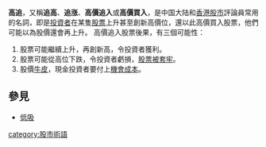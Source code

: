 {{Unreferenced|time=2008-03-09}}
'''高追'''，又稱'''追高'''、'''追涨'''、'''高價追入'''或'''高價買入'''，是中国大陆和[[香港|香港]][[股市|股市]]評論員常用的名詞，即是[[投資者|投資者]]在某隻[[股票|股票]]上升甚至創新高價位，還以此高價買入股票，他們可能以為股價還會再上升。 高價追入股票後果，有三個可能性：
# 股票可能繼續上升，再創新高，令投資者獲利。
# 股票可能從高位下跌，令投資者虧損，[[套牢股票|股票被套牢]]。
# 股價[[牛皮_(股票)|牛皮]]，現金投資者要付上[[機會成本|機會成本]]。

==參見==
*[[低吸|低吸]]

[[category:股市術語|category:股市術語]]